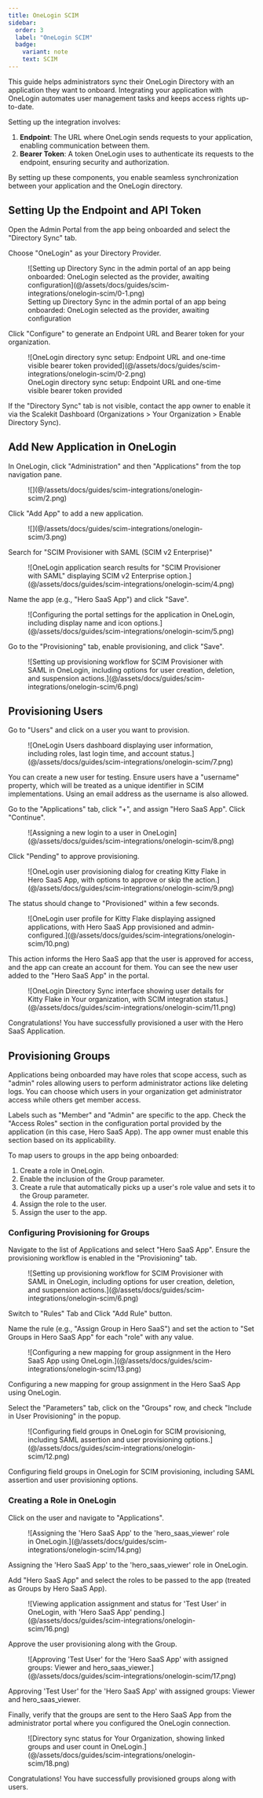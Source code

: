 ```yaml
---
title: OneLogin SCIM
sidebar:
  order: 3
  label: "OneLogin SCIM"
  badge:
    variant: note
    text: SCIM
---
```


This guide helps administrators sync their OneLogin Directory with an application they want to onboard. Integrating your application with OneLogin automates user management tasks and keeps access rights up-to-date.

Setting up the integration involves:

1. **Endpoint**: The URL where OneLogin sends requests to your application, enabling communication between them.
2. **Bearer Token**: A token OneLogin uses to authenticate its requests to the endpoint, ensuring security and
   authorization.

By setting up these components, you enable seamless synchronization between your application and the OneLogin directory.

## Setting Up the Endpoint and API Token

Open the Admin Portal from the app being onboarded and select the "Directory Sync" tab.

Choose "OneLogin" as your Directory Provider.

<figure>
  ![Setting up Directory Sync in the admin portal of an app being onboarded: OneLogin selected as the provider, awaiting
  configuration](@/assets/docs/guides/scim-integrations/onelogin-scim/0-1.png)
  <figcaption>
    Setting up Directory Sync in the admin portal of an app being onboarded: OneLogin selected as the provider, awaiting
    configuration
  </figcaption>
</figure>

Click "Configure" to generate an Endpoint URL and Bearer token for your organization.

<figure>
  ![OneLogin directory sync setup: Endpoint URL and one-time visible bearer token
  provided](@/assets/docs/guides/scim-integrations/onelogin-scim/0-2.png)
  <figcaption>OneLogin directory sync setup: Endpoint URL and one-time visible bearer token provided</figcaption>
</figure>

<Aside>

If the "Directory Sync" tab is not visible, contact the app owner to enable it via the Scalekit Dashboard
(Organizations > Your Organization > Enable Directory Sync).

</Aside>

## Add New Application in OneLogin

In OneLogin, click "Administration" and then "Applications" from the top navigation pane.

<figure>
  ![](@/assets/docs/guides/scim-integrations/onelogin-scim/2.png)
</figure>

Click "Add App" to add a new application.

<figure>
  ![](@/assets/docs/guides/scim-integrations/onelogin-scim/3.png)
</figure>

Search for "SCIM Provisioner with SAML (SCIM v2 Enterprise)"

<figure>
  ![OneLogin application search results for "SCIM Provisioner with SAML" displaying SCIM v2 Enterprise option.](@/assets/docs/guides/scim-integrations/onelogin-scim/4.png)
</figure>

Name the app (e.g., "Hero SaaS App") and click "Save".

<figure>
  ![Configuring the portal settings for the application in OneLogin, including display name and icon
  options.](@/assets/docs/guides/scim-integrations/onelogin-scim/5.png)
</figure>

Go to the "Provisioning" tab, enable provisioning, and click "Save".

<figure>
  ![Setting up provisioning workflow for SCIM Provisioner with SAML in OneLogin, including options for user creation,
  deletion, and suspension actions.](@/assets/docs/guides/scim-integrations/onelogin-scim/6.png)
</figure>

## Provisioning Users

Go to "Users" and click on a user you want to provision.

<figure>
  ![OneLogin Users dashboard displaying user information, including roles, last login time, and account
  status.](@/assets/docs/guides/scim-integrations/onelogin-scim/7.png)
</figure>

<Aside>

You can create a new user for testing. Ensure users have a "username" property, which will be treated as a unique
identifier in SCIM implementations. Using an email address as the username is also allowed.

</Aside>

Go to the "Applications" tab, click "+", and assign "Hero SaaS App". Click "Continue".

<figure>
  ![Assigning a new login to a user in OneLogin](@/assets/docs/guides/scim-integrations/onelogin-scim/8.png)
</figure>

Click "Pending" to approve provisioning.

<figure>
  ![OneLogin user provisioning dialog for creating Kitty Flake in Hero SaaS App, with options to approve or skip the
  action.](@/assets/docs/guides/scim-integrations/onelogin-scim/9.png)
</figure>

The status should change to "Provisioned" within a few seconds.

<figure>
  ![OneLogin user profile for Kitty Flake displaying assigned applications, with Hero SaaS App provisioned and
  admin-configured.](@/assets/docs/guides/scim-integrations/onelogin-scim/10.png)
</figure>

This action informs the Hero SaaS app that the user is approved for access, and the app can create an account for them.
You can see the new user added to the "Hero SaaS App" in the portal.

<figure>
  ![OneLogin Directory Sync interface showing user details for Kitty Flake in Your organization, with SCIM integration
  status.](@/assets/docs/guides/scim-integrations/onelogin-scim/11.png)
</figure>

Congratulations! You have successfully provisioned a user with the Hero SaaS Application.

## Provisioning Groups

Applications being onboarded may have roles that scope access, such as "admin" roles allowing users to perform
administrator actions like deleting logs. You can choose which users in your organization get administrator access while
others get member access.

<Aside>

Labels such as "Member" and "Admin" are specific to the app. Check the "Access Roles" section in the configuration
portal provided by the application (in this case, Hero SaaS App). The app owner must enable this section based on its
applicability.

</Aside>

To map users to groups in the app being onboarded:

1. Create a role in OneLogin.
2. Enable the inclusion of the Group parameter.
3. Create a rule that automatically picks up a user's role value and sets it to the Group parameter.
4. Assign the role to the user.
5. Assign the user to the app.

### Configuring Provisioning for Groups

Navigate to the list of Applications and select "Hero SaaS App". Ensure the provisioning workflow is enabled in the
"Provisioning" tab.

<figure>
  ![Setting up provisioning workflow for SCIM Provisioner with SAML in OneLogin, including options for user creation,
  deletion, and suspension actions.](@/assets/docs/guides/scim-integrations/onelogin-scim/6.png)
</figure>

Switch to "Rules" Tab and Click "Add Rule" button.

Name the rule (e.g., "Assign Group in Hero SaaS") and set the action to "Set Groups in Hero SaaS App" for each "role"
with any value.

<figure>
  ![Configuring a new mapping for group assignment in the Hero SaaS App using OneLogin.](@/assets/docs/guides/scim-integrations/onelogin-scim/13.png)
</figure>

Configuring a new mapping for group assignment in the Hero SaaS App using OneLogin.

Select the "Parameters" tab, click on the "Groups" row, and check "Include in User Provisioning" in the popup.

<figure>
  ![Configuring field groups in OneLogin for SCIM provisioning, including SAML assertion and user provisioning
  options.](@/assets/docs/guides/scim-integrations/onelogin-scim/12.png)
</figure>

Configuring field groups in OneLogin for SCIM provisioning, including SAML assertion and user provisioning options.

### Creating a Role in OneLogin

Click on the user and navigate to "Applications".

<figure>
  ![Assigning the 'Hero SaaS App' to the 'hero_saas_viewer' role in OneLogin.](@/assets/docs/guides/scim-integrations/onelogin-scim/14.png)
</figure>

Assigning the 'Hero SaaS App' to the 'hero_saas_viewer' role in OneLogin.

Add "Hero SaaS App" and select the roles to be passed to the app (treated as Groups by Hero SaaS App).

<figure>
  ![Viewing application assignment and status for 'Test User' in OneLogin, with 'Hero SaaS App' pending.](@/assets/docs/guides/scim-integrations/onelogin-scim/16.png)
</figure>

Approve the user provisioning along with the Group.

<figure>
  ![Approving 'Test User' for the 'Hero SaaS App' with assigned groups: Viewer and hero_saas_viewer.](@/assets/docs/guides/scim-integrations/onelogin-scim/17.png)
</figure>

Approving 'Test User' for the 'Hero SaaS App' with assigned groups: Viewer and hero_saas_viewer.

Finally, verify that the groups are sent to the Hero SaaS App from the administrator portal where you configured the
OneLogin connection.

<figure>
  ![Directory sync status for Your Organization, showing linked groups and user count in OneLogin.](@/assets/docs/guides/scim-integrations/onelogin-scim/18.png)
</figure>

Congratulations! You have successfully provisioned groups along with users.
